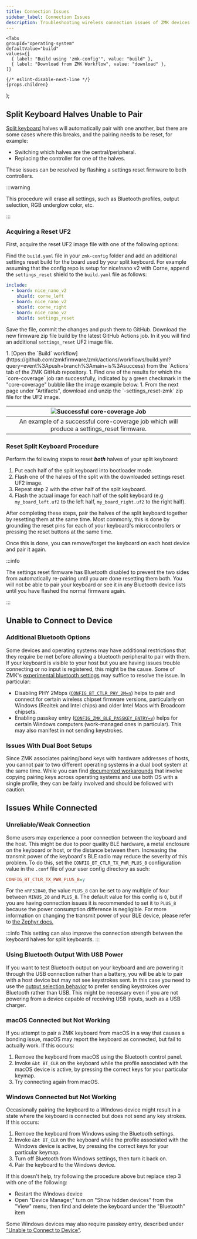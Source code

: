 ```yaml
---
title: Connection Issues
sidebar_label: Connection Issues
description: Troubleshooting wireless connection issues of ZMK devices.
---
```



    <Tabs
    groupId="operating-system"
    defaultValue="build"
    values={[
      { label: "Build using 'zmk-config'", value: "build" },
      { label: "Download from ZMK Workflow", value: "download" },
    ]}
  >
    {/* eslint-disable-next-line */}
    {props.children}
  </Tabs>

);

## Split Keyboard Halves Unable to Pair

[Split keyboard](../features/split-keyboards.md) halves will automatically pair with one another, but there are some cases where this breaks, and the pairing needs to be reset, for example:

- Switching which halves are the central/peripheral.
- Replacing the controller for one of the halves.

These issues can be resolved by flashing a settings reset firmware to both controllers.

:::warning

This procedure will erase all settings, such as Bluetooth profiles, output selection, RGB underglow color, etc.

:::

### Acquiring a Reset UF2

First, acquire the reset UF2 image file with one of the following options:

<Uf2Tabs>
<TabItem value="build">

Find the `build.yaml` file in your `zmk-config` folder and add an additional settings reset build for the board used by your split keyboard. For example assuming that the config repo is setup for nice!nano v2 with Corne, append the `settings_reset` shield to the `build.yaml` file as follows:

```yml
include:
  - board: nice_nano_v2
    shield: corne_left
  - board: nice_nano_v2
    shield: corne_right
  - board: nice_nano_v2
    shield: settings_reset
```

Save the file, commit the changes and push them to GitHub. Download the new firmware zip file build by the latest GitHub Actions job. In it you will find an additional `settings_reset` UF2 image file.

</TabItem>

<TabItem value="download">
1. [Open the `Build` workflow](https://github.com/zmkfirmware/zmk/actions/workflows/build.yml?query=event%3Apush+branch%3Amain+is%3Asuccess) from the `Actions` tab of the ZMK GitHub repository.
1. Find one of the results for which the `core-coverage` job ran successfully, indicated by a green checkmark in the "core-coverage" bubble like the image example below.
1. From the next page under "Artifacts", download and unzip the `<board_name>-settings_reset-zmk` zip file for the UF2 image.

| ![Successful core-coverage Job](../../docs/assets/troubleshooting/splitpairing/corecoverage.png) |
| :----------------------------------------------------------------------------------------------: |
|    An example of a successful core-coverage job which will produce a settings_reset firmware.    |

</TabItem>
</Uf2Tabs>

### Reset Split Keyboard Procedure

Perform the following steps to reset **_both_** halves of your split keyboard:

1. Put each half of the split keyboard into bootloader mode.
1. Flash one of the halves of the split with the downloaded settings reset UF2 image.
1. Repeat step 2 with the other half of the split keyboard.
1. Flash the actual image for each half of the split keyboard (e.g `my_board_left.uf2` to the left half, `my_board_right.uf2` to the right half).

After completing these steps, pair the halves of the split keyboard together by resetting them at the same time. Most commonly, this is done by grounding the reset pins for each of your keyboard's microcontrollers or pressing the reset buttons at the same time.

Once this is done, you can remove/forget the keyboard on each host device and pair it again.

:::info

The settings reset firmware has Bluetooth disabled to prevent the two sides from automatically re-pairing until you are done resetting them both. You will not be able to pair your keyboard or see it in any Bluetooth device lists until you have flashed the normal firmware again.

:::

## Unable to Connect to Device

### Additional Bluetooth Options

Some devices and operating systems may have additional restrictions that they require be met before allowing a bluetooth peripheral to pair with them. If your keyboard is visible to your host but you are having issues trouble connecting or no input is registered, this might be the cause. Some of ZMK's [experimental bluetooth settings](../config/bluetooth.md) may suffice to resolve the issue. In particular:

- Disabling PHY 2Mbps ([`CONFIG_BT_CTLR_PHY_2M=n`](https://docs.zephyrproject.org/3.5.0/kconfig.html#CONFIG_BT_CTLR_PHY_2M)) helps to pair and connect for certain wireless chipset firmware versions, particularly on Windows (Realtek and Intel chips) and older Intel Macs with Broadcom chipsets.
- Enabling passkey entry ([`CONFIG_ZMK_BLE_PASSKEY_ENTRY=y`](../config/bluetooth.md)) helps for certain Windows computers (work-managed ones in particular). This may also manifest in not sending keystrokes.

### Issues With Dual Boot Setups

Since ZMK associates pairing/bond keys with hardware addresses of hosts, you cannot pair to two different operating systems in a dual boot system at the same time.
While you can find [documented workarounds](https://wiki.archlinux.org/title/bluetooth#Dual_boot_pairing) that involve copying pairing keys across operating systems and use both OS with a single profile, they can be fairly involved and should be followed with caution.

## Issues While Connected

### Unreliable/Weak Connection

Some users may experience a poor connection between the keyboard and the host. This might be due to poor quality BLE hardware, a metal enclosure on the keyboard or host, or the distance between them. Increasing the transmit power of the keyboard's BLE radio may reduce the severity of this problem. To do this, set the `CONFIG_BT_CTLR_TX_PWR_PLUS_8` configuration value in the `.conf` file of your user config directory as such:

```ini
CONFIG_BT_CTLR_TX_PWR_PLUS_8=y
```

For the `nRF52840`, the value `PLUS_8` can be set to any multiple of four between `MINUS_20` and `PLUS_8`. The default value for this config is `0`, but if you are having connection issues it is recommended to set it to `PLUS_8` because the power consumption difference is negligible. For more information on changing the transmit power of your BLE device, please refer to [the Zephyr docs.](https://docs.zephyrproject.org/3.5.0/kconfig.html#CONFIG_BT_CTLR_TX_PWR)

:::info
This setting can also improve the connection strength between the keyboard halves for split keyboards.
:::

### Using Bluetooth Output With USB Power

If you want to test Bluetooth output on your keyboard and are powering it through the USB connection rather than a battery, you will be able to pair with a host device but may not see keystrokes sent. In this case you need to use the [output selection behavior](../behaviors/outputs.md) to prefer sending keystrokes over Bluetooth rather than USB. This might be necessary even if you are not powering from a device capable of receiving USB inputs, such as a USB charger.

### macOS Connected but Not Working

If you attempt to pair a ZMK keyboard from macOS in a way that causes a bonding issue, macOS may report the keyboard as connected, but fail to actually work. If this occurs:

1. Remove the keyboard from macOS using the Bluetooth control panel.
1. Invoke `&bt BT_CLR` on the keyboard while the profile associated with the macOS device is active, by pressing the correct keys for your particular keymap.
1. Try connecting again from macOS.

### Windows Connected but Not Working

Occasionally pairing the keyboard to a Windows device might result in a state where the keyboard is connected but does not send any key strokes.
If this occurs:

1. Remove the keyboard from Windows using the Bluetooth settings.
1. Invoke `&bt BT_CLR` on the keyboard while the profile associated with the Windows device is active, by pressing the correct keys for your particular keymap.
1. Turn off Bluetooth from Windows settings, then turn it back on.
1. Pair the keyboard to the Windows device.

If this doesn't help, try following the procedure above but replace step 3 with one of the following:

- Restart the Windows device
- Open "Device Manager," turn on "Show hidden devices" from the "View" menu, then find and delete the keyboard under the "Bluetooth" item

Some Windows devices may also require passkey entry, described under ["Unable to Connect to Device"](#unable-to-connect-to-device).
